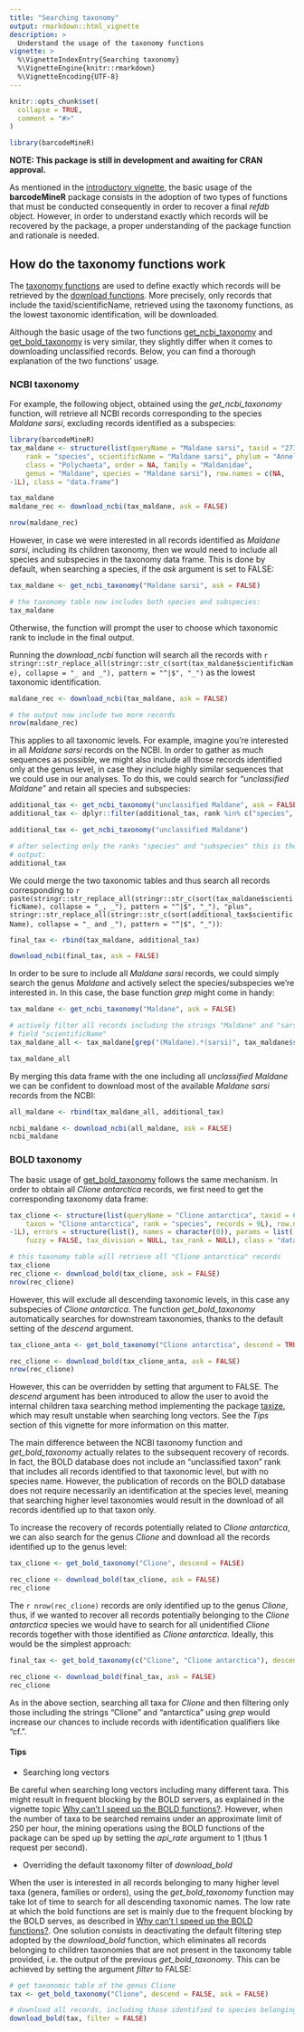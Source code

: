 ```yaml
---
title: "Searching taxonomy"
output: rmarkdown::html_vignette
description: >
  Understand the usage of the taxonomy functions
vignette: >
  %\VignetteIndexEntry{Searching taxonomy}
  %\VignetteEngine{knitr::rmarkdown}
  %\VignetteEncoding{UTF-8}
---
```


```r
knitr::opts_chunk$set(
  collapse = TRUE,
  comment = "#>"
)
```
```r
library(barcodeMineR)
```

**NOTE: This package is still in development and awaiting for CRAN approval.**

As mentioned in the [introductory vignette](https://matteoce.github.io/barcodeMineR/articles/intro_barcodeMineR.html), the basic usage of the __barcodeMineR__ package consists in the adoption of two types of functions that must be conducted consequently in order to recover a final _refdb_ object. However, in order to understand exactly which records will be recovered by the package, a proper understanding of the package function and rationale is needed.

## How do the taxonomy functions work

The [taxonomy functions](https://matteoce.github.io/barcodeMineR/reference/index.html#taxonomy) are used to define exactly which records will be retrieved by the [download functions](https://matteoce.github.io/barcodeMineR/reference/index.html#download). More precisely, only records that include the taxid/scientificName, retrieved using the taxonomy functions, as the lowest taxonomic identification, will be downloaded.

Although the basic usage of the two functions [get_ncbi_taxonomy](https://matteoce.github.io/barcodeMineR/reference/get_ncbi_taxonomy.html) and [get_bold_taxonomy](https://matteoce.github.io/barcodeMineR/reference/get_bold_taxonomy.html) is very similar, they slightly differ when it comes to downloading unclassified records. Below, you can find a thorough explanation of the two functions' usage.

### NCBI taxonomy

For example, the following object, obtained using the _get_ncbi_taxonomy_ function, will retrieve all NCBI records corresponding to the species _Maldane sarsi_, excluding records identified as a subspecies:

```r
library(barcodeMineR)
tax_maldane <- structure(list(queryName = "Maldane sarsi", taxid = "273041", 
    rank = "species", scientificName = "Maldane sarsi", phylum = "Annelida", 
    class = "Polychaeta", order = NA, family = "Maldanidae", 
    genus = "Maldane", species = "Maldane sarsi"), row.names = c(NA, 
-1L), class = "data.frame")

```

```r
tax_maldane
maldane_rec <- download_ncbi(tax_maldane, ask = FALSE)

nrow(maldane_rec)
```

However, in case we were interested in all records identified as _Maldane sarsi_, including its children taxonomy, then we would need to include all species and subspecies in the taxonomy data frame. This is done by default, when searching a species, if the _ask_ argument is set to FALSE:

```r
tax_maldane <- get_ncbi_taxonomy("Maldane sarsi", ask = FALSE)

# the taxonomy table now includes both species and subspecies:
tax_maldane
```

Otherwise, the function will prompt the user to choose which taxonomic rank to include in the final output.

Running the _download_ncbi_ function will search all the records with `r stringr::str_replace_all(stringr::str_c(sort(tax_maldane$scientificName), collapse = "_ and _"), pattern = "^|$", "_")` as the lowest taxonomic identification.

```r
maldane_rec <- download_ncbi(tax_maldane, ask = FALSE)

# the output now include two more records
nrow(maldane_rec)
```

This applies to all taxonomic levels. For example, imagine you're interested in all _Maldane sarsi_ records on the NCBI. In order to gather as much sequences as possible, we might also include all those records identified only at the genus level, in case they include highly similar sequences that we could use in our analyses. To do this, we could search for _"unclassified Maldane"_ and retain all species and subspecies:

```r
additional_tax <- get_ncbi_taxonomy("unclassified Maldane", ask = FALSE)
additional_tax <- dplyr::filter(additional_tax, rank %in% c("species", "subspecies"))

```
```r
additional_tax <- get_ncbi_taxonomy("unclassified Maldane")
```
```r
# after selecting only the ranks "species" and "subspecies" this is the final 
# output:
additional_tax
```

We could merge the two taxonomic tables and thus search all records corresponding to `r paste(stringr::str_replace_all(stringr::str_c(sort(tax_maldane$scientificName), collapse = "_, _"), pattern = "^|$", "_"), "plus", stringr::str_replace_all(stringr::str_c(sort(additional_tax$scientificName), collapse = "_ and _"), pattern = "^|$", "_"))`:

```r
final_tax <- rbind(tax_maldane, additional_tax)

download_ncbi(final_tax, ask = FALSE)
```

In order to be sure to include all _Maldane sarsi_ records, we could simply search the genus _Maldane_ and actively select the species/subspecies we're interested in. In this case, the base function _grep_ might come in handy:

```r
tax_maldane <- get_ncbi_taxonomy("Maldane", ask = FALSE)

# actively filter all records including the strings "Maldane" and "sarsi" in the
# field "scientificName"
tax_maldane_all <- tax_maldane[grep("(Maldane).*(sarsi)", tax_maldane$scientificName), ]

tax_maldane_all
```

By merging this data frame with the one including all _unclassified Maldane_ we can be confident to download most of the available _Maldane sarsi_ records from the NCBI:

```r
all_maldane <- rbind(tax_maldane_all, additional_tax)

ncbi_maldane <- download_ncbi(all_maldane, ask = FALSE)
ncbi_maldane
```

### BOLD taxonomy

The basic usage of [get_bold_taxonomy](https://matteoce.github.io/barcodeMineR/reference/get_bold_taxonomy.html) follows the same mechanism. In order to obtain all _Clione antarctica_ records, we first need to get the corresponding taxonomy data frame:

```r
tax_clione <- structure(list(queryName = "Clione antarctica", taxid = 650223L, 
    taxon = "Clione antarctica", rank = "species", records = 9L), row.names = c(NA, 
-1L), errors = structure(list(), names = character(0)), params = list(
    fuzzy = FALSE, tax_division = NULL, tax_rank = NULL), class = "data.frame")
```
```r
# this taxonomy table will retrieve all "Clione antarctica" records 
tax_clione
rec_clione <- download_bold(tax_clione, ask = FALSE)
nrow(rec_clione)
```

However, this will exclude all descending taxonomic levels, in this case any subspecies of _Clione antarctica_. The function _get_bold_taxonomy_ automatically searches for downstream taxonomies, thanks to the default setting of the _descend_ argument.

```r
tax_clione_anta <- get_bold_taxonomy("Clione antarctica", descend = TRUE)

rec_clione <- download_bold(tax_clione_anta, ask = FALSE)
nrow(rec_clione)
```

However, this can be overridden by setting that argument to FALSE. The _descend_ argument has been introduced to allow the user to avoid the internal children taxa searching method implementing the package [taxize](https://github.com/ropensci/taxize), which may result unstable when searching long vectors. See the *Tips* section of this vignette for more information on this matter.

The main difference between the NCBI taxonomy function and _get_bold_taxonomy_ actually relates to the subsequent recovery of records. In fact, the BOLD database does not include an "unclassified taxon" rank that includes all records identified to that taxonomic level, but with no species name. However, the publication of records on the BOLD database does not require necessarily an identification at the species level, meaning that searching higher level taxonomies would result in the download of all records identified up to that taxon only.

To increase the recovery of records potentially related to _Clione antarctica_, we can also search for the genus _Clione_ and download all the records identified up to the genus level:

```r
tax_clione <- get_bold_taxonomy("Clione", descend = FALSE)

rec_clione <- download_bold(tax_clione, ask = FALSE)
rec_clione
```

The `r nrow(rec_clione)` records are only identified up to the genus _Clione_, thus, if we wanted to recover all records potentially belonging to the _Clione antarctica_ species we would have to search for all unidentified _Clione_ records together with those identified as _Clione antarctica_. Ideally, this would be the simplest approach:

```r
final_tax <- get_bold_taxonomy(c("Clione", "Clione antarctica"), descend = FALSE, ask = FALSE)

rec_clione <- download_bold(final_tax, ask = FALSE)
rec_clione
```

As in the above section, searching all taxa for _Clione_ and then filtering only those including the strings "Clione" and "antarctica" using _grep_ would increase our chances to include records with identification qualifiers like "cf.".

#### Tips

* Searching long vectors

Be careful when searching long vectors including many different taxa. This might result in frequent blocking by the BOLD servers, as explained in the vignette topic [Why can't I speed up the BOLD functions?](https://matteoce.github.io/barcodeMineR/articles/api_rate_barcodeMineR.html#why-cant-i-speed-up-the-bold-functions). However, when the number of taxa to be searched remains under an approximate limit of 250 per hour, the mining operations using the BOLD functions of the package can be sped up by setting the _api_rate_ argument to 1 (thus 1 request per second).

* Overriding the default taxonomy filter of _download_bold_

When the user is interested in all records belonging to many higher level taxa (genera, families or orders), using the _get_bold_taxonomy_ function may take lot of time to search for all descending taxonomic names. The low rate at which the bold functions are set is mainly due to the frequent blocking by the BOLD serves, as described in [Why can't I speed up the BOLD functions?](https://matteoce.github.io/barcodeMineR/articles/api_rate_barcodeMineR.html#why-cant-i-speed-up-the-bold-functions). One solution consists in deactivating the default filtering step adopted by the _download_bold_ function, which eliminates all records belonging to children taxonomies that are not present in the taxonomy table provided, i.e. the output of the previous _get_bold_taxonomy_. This can be achieved by setting the argument _filter_ to FALSE:

```r
# get taxonomic table of the genus Clione
tax <- get_bold_taxonomy("Clione", descend = FALSE, ask = FALSE)

# download all records, including those identified to species belonging to Clione
download_bold(tax, filter = FALSE)
```
